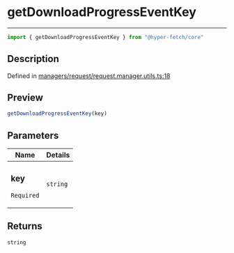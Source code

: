 

# getDownloadProgressEventKey

<div class="api-docs__separator" data-reactroot="">

---

</div><div class="api-docs__import" data-reactroot="">

```ts
import { getDownloadProgressEventKey } from "@hyper-fetch/core"
```

</div><div class="api-docs__section">

## Description

</div><div class="api-docs__description"><span class="api-docs__do-not-parse">



</span></div><p class="api-docs__definition">

Defined in [managers/request/request.manager.utils.ts:18](https://github.com/BetterTyped/hyper-fetch/blob/c44d728f/packages/core/src/managers/request/request.manager.utils.ts#L18)

</p><div class="api-docs__section">

## Preview

</div><div class="api-docs__preview fn">

```ts
getDownloadProgressEventKey(key)
```

</div><div class="api-docs__section">

## Parameters

</div><div class="api-docs__parameters"><table><thead><tr><th>Name</th><th>Details</th></tr></thead><tbody><tr param-data="key"><td class="api-docs__param-name required">

### key 

`Required`

</td><td class="api-docs__param-type">

`string`

</td></tr></tbody></table></div><div class="api-docs__section">

## Returns

</div><div class="api-docs__returns">

```ts
string
```

</div>
